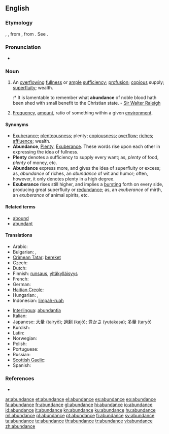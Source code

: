 {{wikipedia}}
==English==

===Etymology===
{{etyl|enm}} {{term|abundance|lang=ang}}, {{etyl|fro}} {{term|abundance|lang=fro}}, from {{etyl|la}} {{term|abundantia|lang=la}}, from {{term|abundo|abundō|lang=la}}. See {{term|abound|lang=en}}.

===Pronunciation===
* {{audio|en-us-abundance.ogg|Audio (US)}}

===Noun===
{{en-noun}}

# An [[overflowing]] [[fullness]] or [[ample]] [[sufficiency]]; [[profusion]]; [[copious]] supply; [[superfluity]]; wealth.
#:* It is lamentable to remember what '''abundance''' of noble blood hath been shed with small benefit to the Christian state. - [[w:Sir Walter Raleigh|Sir Walter Raleigh]]
# {{sciences}} [[frequency|Frequency]], [[amount]], ratio of something within a given [[environment]].

====Synonyms====
* [[exuberance|Exuberance]]; [[plenteousness]]; plenty; [[copiousness]]; [[overflow]]; [[riches]]; [[affluence]]; wealth.
* '''Abundance''', [[plenty|Plenty]], [[exuberance|Exuberance]]. These words rise upon each other in expressing the idea of fullness.
* '''Plenty''' denotes a sufficiency to supply every want; as, ''plenty'' of food, ''plenty'' of money, etc.
* '''Abundance''' express more, and gives the idea of superfluity or excess; as, ''abundance'' of riches, an ''abundance'' of wit and humor; often, however, it only denotes plenty in a high degree.
* '''Exuberance''' rises still higher, and implies a [[bursting]] forth on every side, producing great superfluity or [[redundance]]; as, an ''exuberance'' of mirth, an ''exuberance'' of animal spirits, etc.

====Related terms====
* [[abound]]
* [[abundant]]

====Translations====
{{trans-top|ample sufficiency}}
* Arabic: {{t|ar|الكثرة}}
* Bulgarian: {{t|bg|обилие}},  {{t+|bg|изобилие}}
* [[Crimean Tatar]]: [[bereket]]
* Czech: {{t-|cs|hojnost|f}}
* Dutch: {{t+|nl|overvloed}}
* Finnish: [[runsaus]], [[yltäkylläisyys]]
* French: {{t+|fr|abondance}}
* German: {{t+|de|Überfluss|m}}
* [[Haitian Creole]]: {{tø|ht|abondans}}
* Hungarian: {{t+|hu|bőség}},  {{t|hu|áradat}}
* Indonesian: [[limpah-ruah]]
{{trans-mid}}
* [[Interlingua]]: [[abundantia]]
* Italian: {{t+|it|abbondanza}}
* Japanese: [[大量]] (tairyō); [[過剰]] (kajō); [[豊かさ]] (yutakasa); [[多量]] (taryō)
* Kurdish: {{t|ku|زۆری|tr=zori|sc=ku-Arab}}
* Latin: {{t+|la|copia|f|alt=cōpia}}
* Norwegian: {{t|no|overflod|c}}
* Polish: {{t-|pl|obfitość|f}}
* Portuguese: {{t+|pt|abundância|f}}
* Russian: {{t+|ru|изобилие|n}}
* [[Scottish Gaelic]]: {{t-|gd|pailteas|m|xs=Scottish Gaelic}}
* Spanish: {{t+|es|abundancia}}
{{trans-bottom}}

===References===
* {{R:1913}}

[[ar:abundance]]
[[et:abundance]]
[[el:abundance]]
[[es:abundance]]
[[eo:abundance]]
[[fa:abundance]]
[[fr:abundance]]
[[gl:abundance]]
[[hi:abundance]]
[[io:abundance]]
[[id:abundance]]
[[it:abundance]]
[[kn:abundance]]
[[ku:abundance]]
[[hu:abundance]]
[[ml:abundance]]
[[pl:abundance]]
[[pt:abundance]]
[[fi:abundance]]
[[sv:abundance]]
[[ta:abundance]]
[[te:abundance]]
[[th:abundance]]
[[tr:abundance]]
[[vi:abundance]]
[[zh:abundance]]